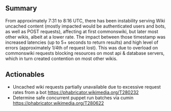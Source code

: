 {{irdoc|status=review}} <!--
The status field should be one of:
* {{irdoc|status=draft}} - Initial status. When you're happy with the state of your draft, change it to status=review.
* {{irdoc|status=review}} - The incident review working group will contact you then to finalise the report. See also the steps on [[Incident documentation]].
* {{irdoc|status=final}}
-->

== Summary ==
From approximately 7:31 to 8:16 UTC, there has been instability serving Wiki uncached content (mostly impacted would be authenticated users and bots, as well as POST requests), affecting at first commonswiki, but later most other wikis, albeit at a lower rate.
The impact between those timestamp was increased latencies (up to 5+ seconds to return results) and high level of errors (approximately 1/4th of request lost). This was due to overload on commonswiki requests blocking resources on most api & database servers, which in turn created contention on most other wikis.

== Actionables ==

* Uncached wiki requests partially unavailable due to excessive request rates from a bot https://phabricator.wikimedia.org/T280232
* Determine safe concurrent puppet run batches via cumin https://phabricator.wikimedia.org/T280622